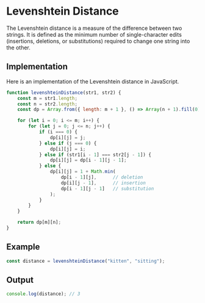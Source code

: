 # Levenshtein Distance

The Levenshtein distance is a measure of the difference between two strings. It is defined as the minimum number of single-character edits (insertions, deletions, or substitutions) required to change one string into the other.

## Implementation

Here is an implementation of the Levenshtein distance in JavaScript.

```javascript
function levenshteinDistance(str1, str2) {
    const m = str1.length;
    const n = str2.length;
    const dp = Array.from({ length: m + 1 }, () => Array(n + 1).fill(0));

    for (let i = 0; i <= m; i++) {
        for (let j = 0; j <= n; j++) {
            if (i === 0) {
                dp[i][j] = j;
            } else if (j === 0) {
                dp[i][j] = i;
            } else if (str1[i - 1] === str2[j - 1]) {
                dp[i][j] = dp[i - 1][j - 1];
            } else {
                dp[i][j] = 1 + Math.min(
                    dp[i - 1][j],      // deletion
                    dp[i][j - 1],      // insertion 
                    dp[i - 1][j - 1]   // substitution
                );
            }
        }
    }

    return dp[m][n];
}
```

## Example

```javascript
const distance = levenshteinDistance("kitten", "sitting");
``` 

## Output

```javascript
console.log(distance); // 3
``` 